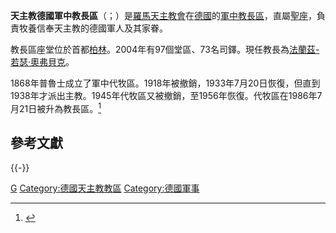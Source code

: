 {{Infobox diocese
|name = 德國
|jurisdiction = 軍中教長區
|latin = Ordinariatus Militaris Germaniae
|local = {{lang|de|Deutsches Militärordinariat}}{{de}}
|border = catholic
|image = Berlin, Neukoelln, Lilienthalstrasse, Johannes-Basilika.jpg
|image_size = 
|caption = 聖若翰洗者堂
|location = {{GER}}
|territory =
|rite = 羅馬禮
|patron = 
|province = 直屬聖座
|established = 1933年
|cathedral = 聖若翰洗者堂
|co-cathedral = 
|leadership = 
|ordinary = [[法蘭茲-若瑟·奧弗貝克|法蘭茲-若瑟·奧弗貝克]]
|coadjutor bishop = 
|auxiliary = 
|emeritus = 
|vicar general = 
|chancery = 
|procura =
|title1 = 
|title1_name = 
|title2 = 
|title2_name = 
|title3 = 
|title3_name = 
|population = 
|parishes = 97
|churches = 
|congregations = 
|secular priests = 73
|image2 = 
|image2_size = 
|image2_alt = 
|caption2 = 
|curia = 
|address = 
|telephone_no = 
|website = [http://www.kmba.de/ 官方網頁]
|footnote =  
}}

'''天主教德國軍中教長區'''（{{lang-la|'''Ordinariatus Militaris Germaniae'''}}；{{lang-de|'''Deutsches Militärordinariat'''}}）是[[羅馬天主教會|羅馬天主教會]]在[[德國|德國]]的[[軍中教長區|軍中教長區]]，直屬[[聖座|聖座]]，負責牧養信奉天主教的德國軍人及其家眷。

教長區座堂位於首都[[柏林|柏林]]。2004年有97個堂區、73名司鐸。現任教長為[[法蘭茲-若瑟·奧弗貝克|法蘭茲-若瑟·奧弗貝克]]。

1868年普魯士成立了軍中代牧區。1918年被撤銷，1933年7月20日恢復，但直到1938年才派出主教。1945年代牧區又被撤銷，至1956年恢復。代牧區在1986年7月21日被升為教長區。<ref>{{Cite web |url=http://www.vatican.va/holy_father/john_paul_ii/apost_constitutions/documents/hf_jp-ii_apc_19860421_spirituali-militum-curae_lt.html |title=升為教長區的宗座憲令 |accessdate=2014-11-03 |archive-date=2011-11-03 |archive-url=https://web.archive.org/web/20111103080952/http://www.vatican.va/holy_father/john_paul_ii/apost_constitutions/documents/hf_jp-ii_apc_19860421_spirituali-militum-curae_lt.html |dead-url=no }}</ref>

== 參考文獻 ==
{{Reflist}}

{{-}}
{{德國天主教教區}}
{{軍中教長區}}

[[Category:軍中教長區|G]]
[[Category:德國天主教教區|Category:德國天主教教區]]
[[Category:德國軍事|Category:德國軍事]]
